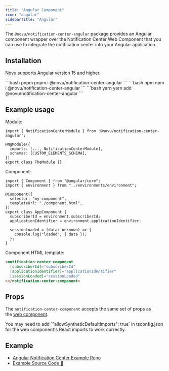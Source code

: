 ```yaml
---
title: "Angular Component"
icon: "angular"
sidebarTitle: "Angular"
---
```


The `@novu/notification-center-angular` package provides an Angular component wrapper over the Notification Center Web Component that you can use to integrate the notification center into your Angular application.

## Installation

<Tip>Novu supports Angular version 15 and higher.</Tip>

<CodeGroup>
```bash pnpm
pnpm i @novu/notification-center-angular
```
```bash npm
npm i @novu/notification-center-angular
```
```bash yarn
yarn add @novu/notification-center-angular
```
</CodeGroup>

## Example usage

Module:

```tsx
import { NotificationCenterModule } from '@novu/notification-center-angular';

@NgModule({
  imports: [..., NotificationCenterModule],
  schemas: [CUSTOM_ELEMENTS_SCHEMA],
})
export class TheModule {}
```

Component:

```tsx
import { Component } from "@angular/core";
import { environment } from "../environments/environment";

@Component({
  selector: "my-component",
  templateUrl: "./component.html",
})
export class AppComponent {
  subscriberId = environment.subscriberId;
  applicationIdentifier = environment.applicationIdentifier;

  sessionLoaded = (data: unknown) => {
    console.log("loaded", { data });
  };
}
```

Component HTML template:

```html
<notification-center-component
  [subscriberId]="subscriberId"
  [applicationIdentifier]="applicationIdentifier"
  [sessionLoaded]="sessionLoaded"
></notification-center-component>
```

## Props

The `notification-center-component` accepts the same set of props as the [web component](/notification-center/client/web-component).

<Tip>
  You may need to add `"allowSyntheticDefaultImports": true` in tsconfig.json for the web component's React imports to work correctly.
</Tip>

## Example

- [Angular Notification Center Example Repo](https://github.com/novuhq/examples/tree/main/novu-angular-notification-center)
- [Example Source Code 🔗](https://github.com/novuhq/examples/tree/main/novu-angular-notification-center)
